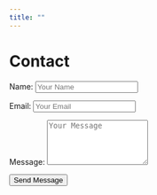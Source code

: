 ```yaml
---
title: ""
--- 
```



# Contact

<form action="https://formspree.io/f/xyzgvovj" method="POST">
  <!-- Sender's Name -->
  <p>
    <label for="name">Name:</label>
    <input type="text" id="name" name="name" required placeholder="Your Name">
  </p>

  <!-- Sender's Email -->
  <p>
    <label for="email">Email:</label>
    <input type="email" id="email" name="email" required placeholder="Your Email">
  </p>

  <!-- Message -->
  <p>
    <label for="message">Message:</label>
    <textarea id="message" name="message" required placeholder="Your Message" rows="5"></textarea>
  </p>

  <!-- Submit Button -->
  <p>
    <button type="submit">Send Message</button>
  </p>
</form>
